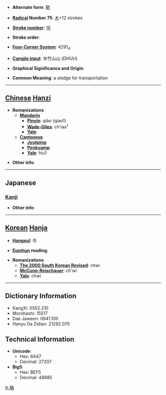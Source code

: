 * '''Alternate form''': [[鞒]]

* '''[[Wiktionary:Chinese radical index| Radical]] Number 75''': [[Wiktionary:Chinese radical index 木|木]]+12 strokes

* '''[[Wiktionary:Chinese total strokes index|Stroke number]]''': [[Wiktionary:Chinese total strokes index 16|16]]

* '''Stroke order''': 

* '''[[Wiktionary:Chinese four corner index|Four-Corner System]]''': 4291<sub>4</sub>

* '''[[Wiktionary:Chinese Cangjie index|Cangjie input]]''': 木竹山山 (DHUU)

* '''Graphical Significance and Origin''': 

* '''Common Meaning''': a sledge for transportation

----

== [[Chinese]] [[Hanzi]] ==

* '''Romanizations'''
** '''[[Mandarin]]'''
*** '''[[Pinyin]]''': qiāo (qiao1)
*** '''[[Wade-Giles]]''': ch'iao<sup>1</sup>
*** '''[[Yale]]''': 
** '''[[Cantonese]]'''
*** '''[[Jyutping]]''':
*** '''[[Penkyamp]]''': 
*** '''[[Yale]]''': hiu1

* '''Other info''': 

----

==Japanese==
===[[Kanji]]===
{{kanji|on readings=[[ぜい]] (zei), [[せい]] (sei), [[きょう]] (kyō)
|kun readings=[[そり]] (sori)
}}

* '''Other info''':  

----

== [[Korean]] [[Hanja]] ==

* '''[[Hangeul]]''': 취

* '''[[Eumhun]] reading''': 

* '''Romanizations'''
** '''[[The 2000 South Korean Revised Romanization|The 2000 South Korean Revised]]''': chwi
** '''[[McCune-Reischauer]]''': ch'wi
** '''[[Yale]]''': chwi

----

== Dictionary Information ==

* KangXi: 0552.210
* Morohashi: 15517
* Dae Jaweon: 0941.100
* Hanyu Da Zidian: 21292.070

== Technical Information ==

* '''Unicode''':
** Hex: 6A47
** Decimal: 27207
* '''Big5''':
** Hex: BEF5
** Decimal: 48885

[[fr:橇]]
